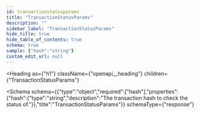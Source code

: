 ```yaml
---
id: transactionstatusparams
title: "TransactionStatusParams"
description: ""
sidebar_label: "TransactionStatusParams"
hide_title: true
hide_table_of_contents: true
schema: true
sample: {"hash":"string"}
custom_edit_url: null
---
```



<Heading
  as={"h1"}
  className={"openapi__heading"}
  children={"TransactionStatusParams"}
>
</Heading>





<Schema
  schema={{"type":"object","required":["hash"],"properties":{"hash":{"type":"string","description":"The transaction hash to check the status of."}},"title":"TransactionStatusParams"}}
  schemaType={"response"}
>
  
</Schema>
            